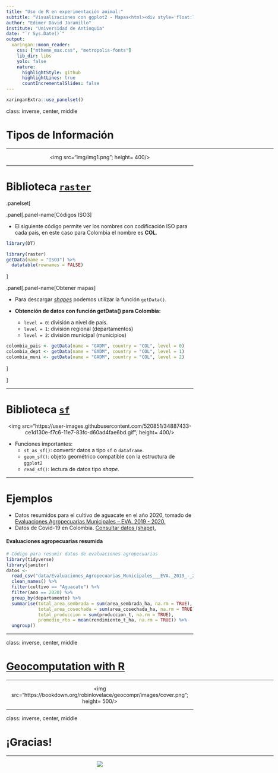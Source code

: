 ---
title: "Uso de R en experimentación animal:"
subtitle: "Visualizaciones con ggplot2 - Mapas<html><div style='float:left'></div><hr color='#EB811B' size=1px width=800px></html>"
author: "Edimer David Jaramillo"
institute: "Universidad de Antioquia"
date: "`r Sys.Date()`"
output:
  xaringan::moon_reader:
    css: ["mtheme_max.css", "metropolis-fonts"]
    lib_dir: libs
    yolo: false
    nature:
      highlightStyle: github
      highlightLines: true
      countIncrementalSlides: false
---

```{r echo=FALSE}
xaringanExtra::use_panelset()
```

class: inverse, center, middle

# Tipos de Información
<html><div style='float:left'></div><hr color='#EB811B' size=1px width=720px></html> 

<center>
<img src="img/img1.png"; height= 400/>
</center>

---

# Biblioteca [`raster`](https://cran.r-project.org/web/packages/raster/raster.pdf)

.panelset[

.panel[.panel-name[Códigos ISO3]

- El siguiente código permite ver los nombres con codificación ISO para cada país, en este caso para Colombia el nombre es **COL**.

```{r, warning=FALSE, message=FALSE, echo=FALSE}
library(DT)
```

```{r, warning=FALSE, message=FALSE}
library(raster)
getData(name = "ISO3") %>%  
  datatable(rownames = FALSE)
```

]

.panel[.panel-name[Obtener mapas]

- Para descargar [*shapes*](https://es.wikipedia.org/wiki/Shapefile) podemos utilizar la función `getData()`.
- **Obtención de datos con función getData() para Colombia:**

  - `level = 0`: división a nivel de país.
  - `level = 1`: división regional (departamentos)
  - `level = 2`: división municipal (municipios)
  
```{r, eval=FALSE}
colombia_pais <- getData(name = "GADM", country = "COL", level = 0)
colombia_dept <- getData(name = "GADM", country = "COL", level = 1)
colombia_muni <- getData(name = "GADM", country = "COL", level = 2)
```

]

]


---

# Biblioteca [`sf`](https://r-spatial.github.io/sf/index.html) 

<center>
<img src="https://user-images.githubusercontent.com/520851/34887433-ce1d130e-f7c6-11e7-83fc-d60ad4fae6bd.gif"; height= 400/>
</center>

- Funciones importantes:
  - `st_as_sf()`: convertir datos a tipo `sf` o `dataframe`.
  - `geom_sf()`: objeto geométrico compatible con la estructura de `ggplot2`
  - `read_sf()`: lectura de datos tipo *shape*.


---

# Ejemplos

- Datos resumidos para el cultivo de aguacate en el año 2020, tomado de [Evaluaciones Agropecuarias Municipales – EVA. 2019 - 2020.](https://www.datos.gov.co/Agricultura-y-Desarrollo-Rural/Evaluaciones-Agropecuarias-Municipales-EVA-2019-20/p5fp-pay3)
- Datos de Covid-19 en Colombia. [Consultar datos (shape).](https://datosabiertos.esri.co/datasets/colombia-covid19-coronavirus-departamento/explore?location=4.621900%2C-74.297150%2C5.62)

#### Evaluaciones agropecuarias resumida

```{r, warning=FALSE, message=FALSE, eval=FALSE}
# Código para resumir datos de evaluaciones agropecuarias
library(tidyverse)
library(janitor)
datos <-
  read_csv("data/Evaluaciones_Agropecuarias_Municipales___EVA._2019_-_2020.csv") %>% 
  clean_names() %>% 
  filter(cultivo == "Aguacate") %>% 
  filter(ano == 2020) %>% 
  group_by(departamento) %>%
  summarise(total_area_sembrada = sum(area_sembrada_ha, na.rm = TRUE),
            total_area_cosechada = sum(area_cosechada_ha, na.rm = TRUE),
            total_produccion = sum(produccion_t, na.rm = TRUE),
            promedio_rto = mean(rendimiento_t_ha, na.rm = TRUE)) %>% 
  ungroup()
```


---

class: inverse, center, middle

# [Geocomputation with R](https://bookdown.org/robinlovelace/geocompr/)
<html><div style='float:left'></div><hr color='#EB811B' size=1px width=720px></html> 

<center>
<img src="https://bookdown.org/robinlovelace/geocompr/images/cover.png"; height= 500/>
</center>


---
class: inverse, center, middle

# ¡Gracias!

<html><div style='float:left'></div><hr color='#EB811B' size=1px width=720px></html> 

<center>
<img src="img/gracias.gif"/>
</center>

